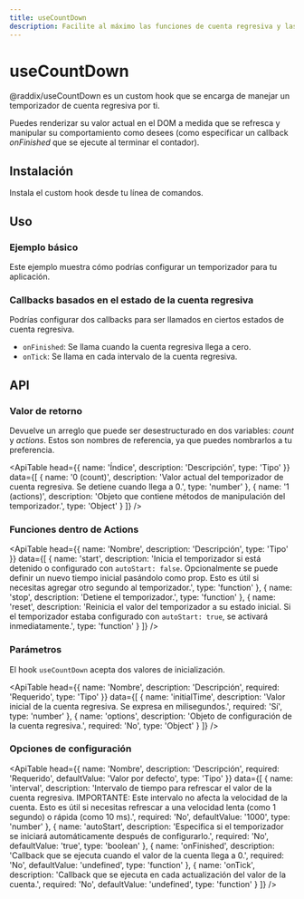 ```yaml
---
title: useCountDown
description: Facilite al máximo las funciones de cuenta regresiva y las llamadas a callbacks.
---
```


# useCountDown

@raddix/useCountDown es un custom hook que se encarga de manejar un temporizador de cuenta regresiva por ti.

Puedes renderizar su valor actual en el DOM a medida que se refresca y manipular su comportamiento como desees (como especificar un callback _onFinished_ que se ejecute al terminar el contador).

## Instalación

Instala el custom hook desde tu línea de comandos.

<Snippet pkg text='@raddix/use-count-down' />

## Uso

### Ejemplo básico

Este ejemplo muestra cómo podrías configurar un temporizador para tu aplicación.

<CodeBlock folder='use-count-down' file='example1.tsx' />

### Callbacks basados en el estado de la cuenta regresiva

Podrías configurar dos callbacks para ser llamados en ciertos estados de cuenta regresiva.

- `onFinished`: Se llama cuando la cuenta regresiva llega a cero.
- `onTick`: Se llama en cada intervalo de la cuenta regresiva.

<CodeBlock folder='use-count-down' file='example2.tsx' />

## API

### Valor de retorno

Devuelve un arreglo que puede ser desestructurado en dos variables: _count_ y _actions_. Estos son nombres de referencia, ya que puedes nombrarlos a tu preferencia.

<ApiTable
  head={{
    name: 'Índice',
    description: 'Descripción',
    type: 'Tipo'
  }}
  data={[
    {
      name: '0 (count)',
      description:
        'Valor actual del temporizador de cuenta regresiva. Se detiene cuando llega a 0.',
      type: 'number'
    },
    {
      name: '1 (actions)',
      description:
        'Objeto que contiene métodos de manipulación del temporizador.',
      type: 'Object'
    }
  ]}
/>

### Funciones dentro de Actions

<ApiTable
  head={{
    name: 'Nombre',
    description: 'Descripción',
    type: 'Tipo'
  }}
  data={[
    {
      name: 'start',
      description:
        'Inicia el temporizador si está detenido o configurado con `autoStart: false`. Opcionalmente se puede definir un nuevo tiempo inicial pasándolo como prop. Esto es útil si necesitas agregar otro segundo al temporizador.',
      type: 'function'
    },
    {
      name: 'stop',
      description: 'Detiene el temporizador.',
      type: 'function'
    },
    {
      name: 'reset',
      description:
        'Reinicia el valor del temporizador a su estado inicial. Si el temporizador estaba configurado con `autoStart: true`, se activará inmediatamente.',
      type: 'function'
    }
  ]}
/>

### Parámetros

El hook `useCountDown` acepta dos valores de inicialización.

<ApiTable
  head={{
    name: 'Nombre',
    description: 'Descripción',
    required: 'Requerido',
    type: 'Tipo'
  }}
  data={[
    {
      name: 'initialTime',
      description:
        'Valor inicial de la cuenta regresiva. Se expresa en milisegundos.',
      required: 'Sí',
      type: 'number'
    },
    {
      name: 'options',
      description: 'Objeto de configuración de la cuenta regresiva.',
      required: 'No',
      type: 'Object'
    }
  ]}
/>

### Opciones de configuración

<ApiTable
  head={{
    name: 'Nombre',
    description: 'Descripción',
    required: 'Requerido',
    defaultValue: 'Valor por defecto',
    type: 'Tipo'
  }}
  data={[
    {
      name: 'interval',
      description:
        'Intervalo de tiempo para refrescar el valor de la cuenta regresiva. IMPORTANTE: Este intervalo no afecta la velocidad de la cuenta. Esto es útil si necesitas refrescar a una velocidad lenta (como 1 segundo) o rápida (como 10 ms).',
      required: 'No',
      defaultValue: '1000',
      type: 'number'
    },
    {
      name: 'autoStart',
      description:
        'Especifica si el temporizador se iniciará automáticamente después de configurarlo.',
      required: 'No',
      defaultValue: 'true',
      type: 'boolean'
    },
    {
      name: 'onFinished',
      description:
        'Callback que se ejecuta cuando el valor de la cuenta llega a 0.',
      required: 'No',
      defaultValue: 'undefined',
      type: 'function'
    },
    {
      name: 'onTick',
      description:
        'Callback que se ejecuta en cada actualización del valor de la cuenta.',
      required: 'No',
      defaultValue: 'undefined',
      type: 'function'
    }
  ]}
/>
